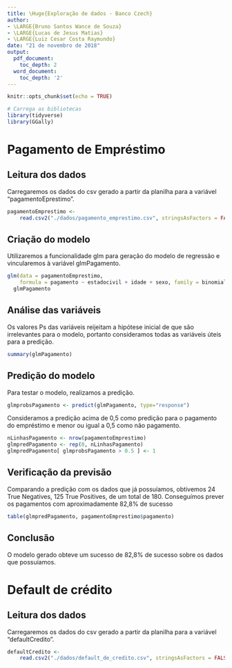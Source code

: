 ```yaml
---
title: \Huge{Exploração de dados - Banco Czech}
author:
- \LARGE{Bruno Santos Wance de Souza}
- \LARGE{Lucas de Jesus Matias}
- \LARGE{Luiz Cesar Costa Raymundo}
date: "21 de novembro de 2018"
output:
  pdf_document:
    toc_depth: 2
  word_document:
    toc_depth: '2'
---
```


```r
knitr::opts_chunk$set(echo = TRUE)
```
\newpage
\tableofcontents
\newpage


```r
# Carrega as bibliotecas
library(tidyverse)
library(GGally)

```

# Pagamento de Empréstimo

## Leitura dos dados
Carregaremos os dados do csv gerado a partir da planilha para a variável "pagamentoEprestimo".

```r
pagamentoEmprestimo <-
    read.csv2("./dados/pagamento_emprestimo.csv", stringsAsFactors = FALSE)

```

## Criação do modelo 
Utilizaremos a funcionalidade glm para geração do modelo de regressão e vincularemos à variável glmPagamento.

```r
glm(data = pagamentoEmprestimo,
    formula = pagamento ~ estadocivil + idade + sexo, family = binomial) -> 
  glmPagamento

```

## Análise das variáveis
Os valores Ps das variáveis reijeitam a hipótese inicial de que são irrelevantes para o modelo, portanto consideramos todas as variáveis úteis para a predição.
```r
summary(glmPagamento)
```

## Predição do modelo
Para testar o modelo, realizamos a predição.
```r
glmprobsPagamento <- predict(glmPagamento, type="response")

```

Consideramos a predição acima de 0,5 como predição para o pagamento do empréstimo e menor ou igual a 0,5 como não pagamento.
```r
nLinhasPagamento <- nrow(pagamentoEmprestimo)
glmpredPagamento <- rep(0, nLinhasPagamento)
glmpredPagamento[ glmprobsPagamento > 0.5 ] <- 1

```

## Verificação da previsão
Comparando a predição com os dados que já possuíamos, obtivemos 24 True Negatives, 125 True Positives, de um total de 180. Conseguímos prever os pagamentos com aproximadamente 82,8% de sucesso
```r
table(glmpredPagamento, pagamentoEmprestimo$pagamento)
```


## Conclusão
O modelo gerado obteve um sucesso de 82,8% de sucesso sobre os dados que possuíamos.

\newpage
# Default de crédito

## Leitura dos dados
Carregaremos os dados do csv gerado a partir da planilha para a variável "defaultCredito".

```r
defaultCredito <-
    read.csv2("./dados/default_de_credito.csv", stringsAsFactors = FALSE)

```
